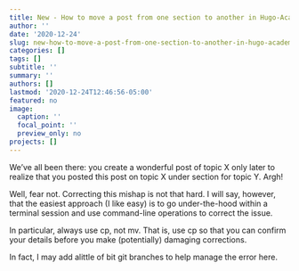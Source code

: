 ```yaml
---
title: New - How to move a post from one section to another in Hugo-Academic
author: ''
date: '2020-12-24'
slug: new-how-to-move-a-post-from-one-section-to-another-in-hugo-academic
categories: []
tags: []
subtitle: ''
summary: ''
authors: []
lastmod: '2020-12-24T12:46:56-05:00'
featured: no
image:
  caption: ''
  focal_point: ''
  preview_only: no
projects: []
---
```


We've all been there: you create a wonderful post of topic X only later to 
realize that you posted this post on topic X under section for topic Y. Argh!

Well, fear not. Correcting this mishap is not that hard. I will say, however,
that the easiest approach (I like easy) is to go under-the-hood within a
terminal session and use command-line operations to correct the issue.

In particular, always use cp, not mv. That is, use cp so that you can confirm
your details before you make (potentially) damaging corrections.

In fact, I may add alittle of bit git branches to help manage the error here.

